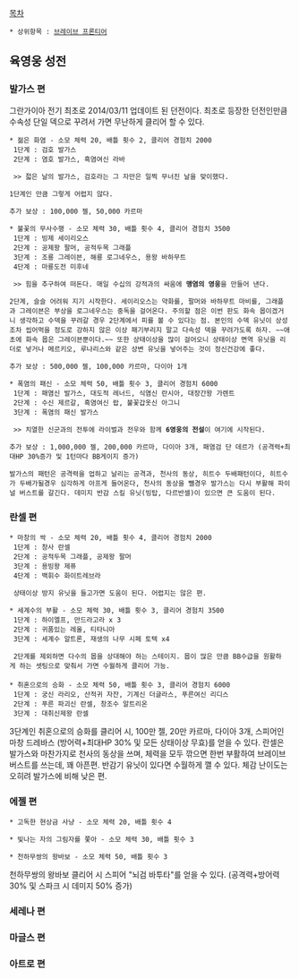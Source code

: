 [[목차]]

 * 상위항목 : [[브레이브 프론티어]]

== 육영웅 성전 ==
=== 발가스 편 ===
그란가이아 전기 최초로 2014/03/11 업데이트 된 던전이다. 최초로 등장한 던전인만큼 수속성 단일 덱으로 꾸려서 가면 무난하게 클리어 할 수 있다.

 * 젊은 화염 - 소모 체력 20, 배틀 횟수 2, 클리어 경험치 2000
  1단계 : 검호 발가스
  2단계 : 염호 발가스, 흑염여신 라바

  >> 젋은 날의 발가스, 검호라는 그 자만은 일찍 무너진 날을 맞이했다.

 1단계인 만큼 그렇게 어렵지 않다.

 추가 보상 : 100,000 젤, 50,000 카르마

 * 불꽃의 무사수행 - 소모 체력 30, 배틀 횟수 4, 클리어 경험치 3500
  1단계 : 빙제 세이리오스
  2단계 : 공제왕 팔머, 공적두목 그래플
  3단계 : 조룡 그레이븐, 해룡 로그네우스, 용왕 바하무트
  4단계 : 마룡도전 미후네

  >> 힘을 추구하여 떠돈다. 매일 수십의 강적과의 싸움에 '''맹염의 영웅'''을 만들어 낸다.

 2단계, 슬슬 어려워 지기 시작한다. 세이리오스는 약화를, 팔머와 바하무트 마비를, 그래플과 그레이븐은 부상을 로그네우스는 중독을 걸어온다. 주의할 점은 이번 판도 화속 몹이겠거니 생각하고 수덱을 꾸려갈 경우 2단계에서 피를 볼 수 있다는 점. 본인의 수덱 유닛이 상성조차 씹어먹을 정도로 강하지 않은 이상 패기부리지 말고 다속성 덱을 꾸려가도록 하자. ~~애초에 화속 몹은 그레이븐뿐이다.~~ 또한 상태이상을 많이 걸어오니 상태이상 면역 유닛을 리더로 넣거나 메르키오, 루나리스와 같은 상변 유닛을 넣어주는 것이 정신건강에 좋다.

 추가 보상 : 500,000 젤, 100,000 카르마, 다이아 1개

 * 폭염의 패신 - 소모 체력 50, 배틀 횟수 3, 클리어 경험치 6000
  1단계 : 패염신 발가스, 대도적 레너드, 식염신 란시아, 대장간왕 가렌트
  2단계 : 수신 제르갈, 흑염여신 랍, 불꽃갑옷신 아그니
  3단계 : 폭염의 패신 발가스

  >> 치열한 신군과의 전투에 라이벌과 전우와 함께 '''6영웅의 전설'''이 여기에 시작된다.

 추가 보상 : 1,000,000 젤, 200,000 카르마, 다이아 3개, 패염검 단 데르가 (공격력+최대HP 30%증가 및 1턴마다 BB게이지 증가)

 발가스의 패턴은 공격력을 업하고 날리는 공격과, 천사의 동상, 히트수 두배패턴이다, 히트수가 두배가될경우 심각하게 아프게 들어온다, 천사의 동상을 뺄경우 발가스는 다시 부활해 파이널 버스트를 갈긴다. 데미지 반감 스킬 유닛(빙탑, 다르반셀)이 있으면 큰 도움이 된다.

=== 란셀 편 ===

 * 마창의 싹 - 소모 체력 20, 배틀 횟수 4, 클리어 경험치 2000
  1단계 : 창사 란셀
  2단계 : 공적두목 그래플, 공제왕 팔머
  3단계 : 용빙왕 제퓨
  4단계 : 백휘수 화이트레브라

  상태이상 방지 유닛을 들고가면 도움이 된다. 어렵지는 않은 편.

 * 세계수의 부활 - 소모 체력 30, 배틀 횟수 3, 클리어 경험치 3500
  1단계 : 하이엘프, 만드라고라 x 3
  2단계 : 귀품있는 레올, 티타니아
  3단계 : 세계수 알트론, 재생의 나무 시페 토텍 x4

  2단계를 제외하면 다수의 몹을 상대해야 하는 스테이지. 몹이 많은 만큼 BB수급을 원활하게 하는 셋팅으로 맞춰서 가면 수월하게 클리어 가능.
 
 * 취혼으로의 승화 - 소모 체력 50, 배틀 횟수 3, 클리어 경험치 6000
  1단계 : 궁신 라리오, 산적귀 자잔, 기계신 더글라스, 푸른여신 리디스
  2단계 : 푸른 파괴신 란셀, 창조수 알트리온
  3단계 : 대취신제왕 란셀

3단계인 취혼으로의 승화를 클리어 시, 100만 젤, 20만 카르마, 다이아 3개, 스피어인 마창 드레바스 (방어력+최대HP 30% 및 모든 상태이상 무효)를 얻을 수 있다. 란셀은 발가스와 마찬가지로 천사의 동상을 쓰며, 체력을 모두 깎으면 한번 부활하여 브레이브 버스트를 쓰는데, 꽤 아픈편. 반감기 유닛이 있다면 수월하게 깰 수 있다. 체감 난이도는 오히려 발가스에 비해 낮은 편.

=== 에젤 편 ===

 * 고독한 현상금 사냥 - 소모 체력 20, 배틀 횟수 4

 * 빛나는 자의 그림자를 쫓아 - 소모 체력 30, 배틀 횟수 3

 * 천하무쌍의 왕바보 - 소모 체력 50, 배틀 횟수 3

천하무쌍의 왕바보 클리어 시 스피어 "뇌검 바투타"를 얻을 수 있다. (공격력+방어력 30% 및 스파크 시 데미지 50% 증가)

=== 세레나 편 ===

=== 마글스 편 ===

=== 아트로 편 ===
